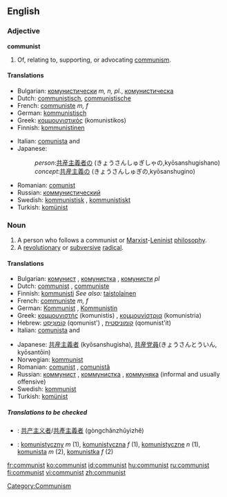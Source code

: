 {{see|Communist}}
==English==

===Adjective===
'''communist'''

# Of, relating to, supporting, or advocating [[communism]].

====Translations====
{{trans-top|of or relating to communism}}
*Bulgarian: [[комунистически]] ''m, n, pl.'', [[комунистическа]] {{f}}
*Dutch: [[communistisch]], [[communistische]]
*French: [[communiste]] ''m, f''
*German: [[kommunistisch]]
*Greek: [[κομμουνιστικός]] (komunistikos) {{m}}
*Finnish: [[kommunistinen]]
{{trans-mid}}
*Italian: [[comunista]] {{m}} and {{f}}
*Japanese:
*:''person'':[[共産主義者]]の (きょうさんしゅぎしゃの,kyōsanshugishano)
*:''concept'':[[共産主義]]の (きょうさんしゅぎの,kyōsanshugino)
*Romanian: [[comunist]]
*Russian: [[коммунистический]]
*Swedish: [[kommunistisk]] {{c}}, [[kommunistiskt]] {{n}}
*Turkish: [[komünist]]
{{trans-bottom}}

===Noun===
{{en-noun}}

# A person who follows a communist or [[Marxist]]-[[Leninist]] [[philosophy]].
# A [[revolutionary]] or [[subversive]] [[radical]].

====Translations====

{{trans-top|person who follows a communist or Marxist-Leninist philosophy}}
*Bulgarian: [[комунист]] {{m}}, [[комунистка]] {{f}}, [[комунисти]] ''pl''
*Dutch: [[communist]] {{m}}, [[communiste]] {{f}}
*Finnish: [[kommunisti]] ''See also:'' [[taistolainen]]
*French: [[communiste]] ''m, f''
*German: [[Kommunist]] {{m}}, [[Kommunistin]] {{f}}
*Greek: [[κομμουνιστής]] (komunistis) {{m}}, [[κομμουνίστρια]] (komunistria) {{f}}
*Hebrew: [[קומוניסט|קוֹמוּנִיסְט]] (qomunist') {{m}}, [[קומוניסטית]] (qomunist'it) {{f}}
*Italian: [[comunista]] {{m}} and {{f}}
{{trans-mid}}
*Japanese: [[共産主義者]] (kyōsanshugisha), [[共産党員]](きょうさんとういん, kyōsantōin)
*Norwegian: [[kommunist]] {{m}}
*Romanian: [[comunist]] {{m}}, [[comunistă]] {{f}}
*Russian: [[коммунист]] {{m}}, [[коммунистка]] {{f}}, [[коммуняка]] {{m}} (informal and usually offensive)
*Swedish: [[kommunist]] {{c}}
*Turkish: [[komünist]]
{{trans-bottom}}

{{trans-top|revolutionary or subversive radical}}
{{trans-mid}}
{{trans-bottom}}

=====Translations to be checked=====
<!--Remove this section once all of the translations below have been moved into the tables above.-->
{{checktrans}}

*{{ttbc|Chinese}}: [[共产主义者]]/[[共產主義者]] (gòngchǎnzhǔyìzhě)
*{{ttbc|Polish}}: [[komunistyczny]] ''m'' (1), [[komunistyczna]] ''f'' (1), [[komunistyczne]] ''n'' (1), [[komunista]] ''m'' (2), [[komunistka]] ''f'' (2)

[[Category:Communism]]

[[fr:communist]]
[[ko:communist]]
[[id:communist]]
[[hu:communist]]
[[ru:communist]]
[[fi:communist]]
[[vi:communist]]
[[zh:communist]]